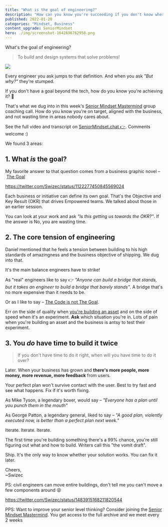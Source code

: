 ```yaml
---
title: "What is the goal of engineering?"
description: "How can you know you're succeeding if you don't know where you're going?"
published: 2022-01-20
categories: "Mindset, Business"
content_upgrade: SeniorMindset
hero: ./img/screenshot-1642696762958.png
---
```


What's the goal of engineering?

> To build and design systems that solve problems!

![](giphy:but_why)

Every engineer you ask jumps to that definition. And when you ask _"But why?"_ they're stumped.

If you don't have a goal beyond the tech, how do you know you're achieving it? 🤔

That's what we dug into in this week's [Senior Mindset Mastermind](https://swizec.gumroad.com/l/RnuqQ) group coaching call. How do you know you're on target, aligned with the business, and not wasting time in areas nobody cares about.

See the full video and transcript on [SeniorMindset.chat 👉](https://seniormindset.chat/c/coaching-call-archive/what-is-the-goal-of-engineering). Comments welcome :)

We found 3 areas:

## 1. What _is_ the goal?

My favorite answer to that question comes from a business graphic novel – [The Goal](https://www.amazon.com/Goal-Business-Graphic-Novel/dp/0884272079)

https://twitter.com/Swizec/status/1122277450845569024

Each business or initiative can define its own goal. That's the Objective and Key Result (OKR) that drives Empowered teams. We talked about those in an earlier session.

You can look at your work and ask _"Is this getting us towards the OKR?"_. If the answer is No, you are wasting time.

## 2. The core tension of engineering

Daniel mentioned that he feels a tension between building to his high standards of amazingness and the business objective of shipping. We dug into that.

It's the main balance engineers have to strike!

As "real" engineers like to say 👉 _"Anyone can build a bridge that stands, but it takes an engineer to build a bridge that barely stands"_. A bridge that's no more expensive than it needs to be.

Or as I like to say – [The Code is not The Goal](https://swizec.com/blog/the-code-is-not-the-goal/).

Err on the side of quality when [you're building an asset](https://swizec.com/blog/why-engineers-are-worth-so-much/) and on the side of speed when it's an experiment. **Ask** which situation you're in. Lots of pain when you're building an asset and the business is antsy to test their experiment.

## 3. You _do_ have time to build it twice

> If you don't have time to do it right, when will you have time to do it over?

Later. When your business has grown and **there's more people, more money, more revenue, more feedback** from users.

Your perfect plan won't survive contact with the user. Best to try fast and see what happens. Fix if it's worth fixing.

As Mike Tyson, a legendary boxer, would say – *"Everyone has a plan until you punch them in the mouth"*

As George Patton, a legendary general, liked to say – *"A good plan, violently executed now, is better than a perfect plan next week."*

Iterate. Iterate. Iterate.

The first time you're building something there's a 99% chance, you're still figuring out what and how to build. Writers call this "the vomit draft".

Ship. It's the only way to know whether your solution works. You can fix it later.

Cheers,<br/>
~Swizec

PS: civil engineers can move entire buildings, don't tell me you can't move a few components around 😝

https://twitter.com/Swizec/status/1483915168211820544

PPS: Want to improve your senior level thinking? Consider joining the [Senior Mindset Mastermind](https://swizec.gumroad.com/l/RnuqQ). You get access to the full archive and we meet every 2 weeks
